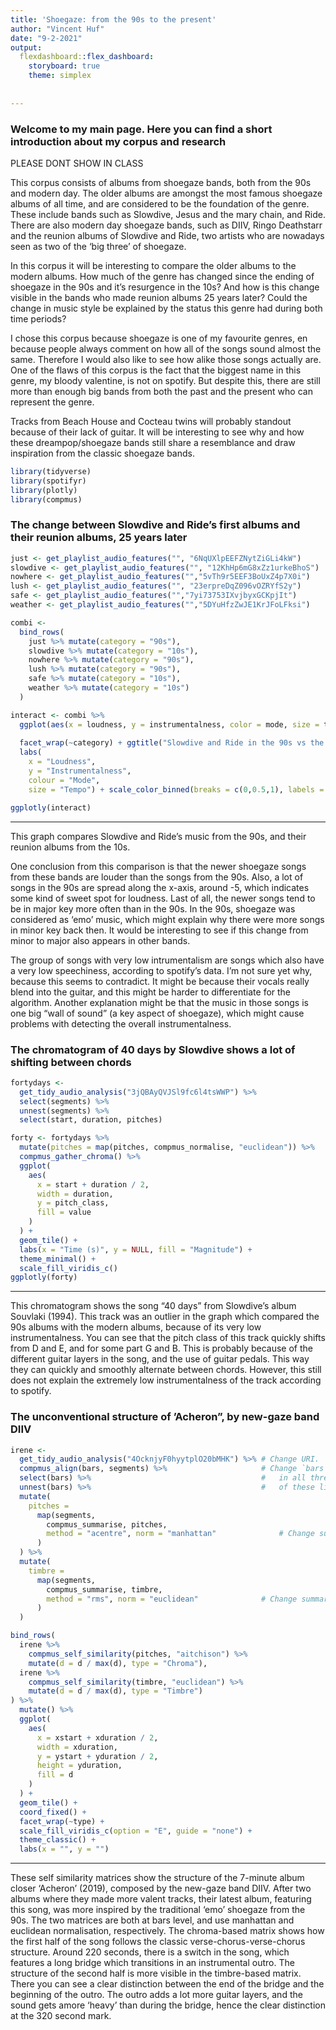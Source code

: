 ```yaml
---
title: 'Shoegaze: from the 90s to the present'
author: "Vincent Huf"
date: "9-2-2021"
output: 
  flexdashboard::flex_dashboard:
    storyboard: true
    theme: simplex
  
    
---
```

### Welcome to my main page. Here you can find a short introduction about my corpus and research

PLEASE DONT SHOW IN CLASS

This corpus consists of albums from shoegaze bands, both from the 90s and modern day. The older albums are amongst the most famous shoegaze albums of all time, and are considered to be the foundation of the genre. These include bands such as Slowdive, Jesus and the mary chain, and Ride. There are also modern day shoegaze bands, such as DIIV, Ringo Deathstarr and the reunion albums of Slowdive and Ride, two artists who are nowadays seen as two of the 'big three' of shoegaze.

In this corpus it will be interesting to compare the older albums to the modern albums. How much of the genre has changed since the ending of shoegaze in the 90s and it's resurgence in the 10s? And how is this change visible in the bands who made reunion albums 25 years later? Could the change in music style be explained by the status this genre had during both time periods?

I chose this corpus because shoegaze is one of my favourite genres, en because people always comment on how all of the songs sound almost the same. Therefore I would also like to see how alike those songs actually are. One of the flaws of this corpus is the fact that the biggest name in this genre, my bloody valentine, is not on spotify. But despite this, there are still more than enough big bands from both the past and the present who can represent the genre. 

Tracks from Beach House and Cocteau twins will probably standout because of their lack of guitar. It will be interesting to see why and how these dreampop/shoegaze bands still share a resemblance and draw inspiration from the classic shoegaze bands.


```r
library(tidyverse)
library(spotifyr)
library(plotly)
library(compmus)
```
### The change between Slowdive and Ride's first albums and their reunion albums, 25 years later

```r
just <- get_playlist_audio_features("", "6NqUXlpEEFZNytZiGLi4kW")
slowdive <- get_playlist_audio_features("", "12KhHp6mG8xZz1urkeBhoS")
nowhere <- get_playlist_audio_features("","5vTh9r5EEF3BoUxZ4p7X0i")
lush <- get_playlist_audio_features("", "23erpreDqZ096vOZRYfS2y")
safe <- get_playlist_audio_features("","7yi73753IXvjbyxGCKpjIt")
weather <- get_playlist_audio_features("","5DYuHfzZwJE1KrJFoLFksi")

combi <-
  bind_rows(
    just %>% mutate(category = "90s"),
    slowdive %>% mutate(category = "10s"),
    nowhere %>% mutate(category = "90s"),
    lush %>% mutate(category = "90s"),
    safe %>% mutate(category = "10s"),
    weather %>% mutate(category = "10s")
  )
```

```r
interact <- combi %>%
  ggplot(aes(x = loudness, y = instrumentalness, color = mode, size = tempo)) + geom_point(alpha = 0.5) + 
  
  facet_wrap(~category) + ggtitle("Slowdive and Ride in the 90s vs the present")+ theme(plot.title = element_text(size = 15))+theme_light() +      
  labs(               
    x = "Loudness",
    y = "Instrumentalness",
    colour = "Mode",
    size = "Tempo") + scale_color_binned(breaks = c(0,0.5,1), labels = c("Minor",0.5,"Major")) + scale_size_continuous() + scale_x_continuous() + scale_y_continuous()

ggplotly(interact)
```





***

This graph compares Slowdive and Ride's music from the 90s, and their reunion albums from the 10s.

One conclusion from this comparison is that the newer shoegaze songs from these bands are louder than the songs from the 90s. Also, a lot of songs in the 90s are spread along the x-axis, around -5, which indicates some kind of sweet spot for loudness. Last of all, the newer songs tend to be in major key more often than in the 90s. In the 90s, shoegaze was considered as 'emo' music, which might explain why there were more songs in minor key back then. It would be interesting to see if this change from minor to major also appears in other bands.

The group of songs with very low intrumentalism are  songs which also have a very low speechiness, according to spotify's data. I'm not sure yet why, because this seems to contradict. It might be because their vocals really blend into the guitar, and this might be harder to differentiate for the algorithm. Another explanation might be that the music in those songs is one big "wall of sound" (a key aspect of shoegaze), which might cause problems with detecting the overall instrumentalness. 

### The chromatogram of 40 days by Slowdive shows a lot of shifting between chords

```r
fortydays <-
  get_tidy_audio_analysis("3jQBAyQVJSl9fc6l4tsWWP") %>%
  select(segments) %>%
  unnest(segments) %>%
  select(start, duration, pitches)
```

```r
forty <- fortydays %>%
  mutate(pitches = map(pitches, compmus_normalise, "euclidean")) %>%
  compmus_gather_chroma() %>% 
  ggplot(
    aes(
      x = start + duration / 2,
      width = duration,
      y = pitch_class,
      fill = value
    )
  ) +
  geom_tile() +
  labs(x = "Time (s)", y = NULL, fill = "Magnitude") +
  theme_minimal() +
  scale_fill_viridis_c()
ggplotly(forty)
```


***
This chromatogram shows the song "40 days" from Slowdive's album Souvlaki (1994). This track was an outlier in the graph which compared the 90s albums with the modern albums, because of its very low instrumentalness. You can see that the pitch class of this track quickly shifts from D and E, and for some part G and B. This is probably because of the different guitar layers in the song, and the use of guitar pedals. This way they can quickly and smoothly alternate between chords. However, this still does not explain the extremely low instrumentalness of the track according to spotify.

### The unconventional structure of 'Acheron", by new-gaze band DIIV

```r
irene <-
  get_tidy_audio_analysis("4OcknjyF0hyytplO20bMHK") %>% # Change URI.
  compmus_align(bars, segments) %>%                     # Change `bars`
  select(bars) %>%                                      #   in all three
  unnest(bars) %>%                                      #   of these lines.
  mutate(
    pitches =
      map(segments,
        compmus_summarise, pitches,
        method = "acentre", norm = "manhattan"              # Change summary & norm.
      )
  ) %>%
  mutate(
    timbre =
      map(segments,
        compmus_summarise, timbre,
        method = "rms", norm = "euclidean"              # Change summary & norm.
      )
  )
```

```r
bind_rows(
  irene %>% 
    compmus_self_similarity(pitches, "aitchison") %>% 
    mutate(d = d / max(d), type = "Chroma"),
  irene %>% 
    compmus_self_similarity(timbre, "euclidean") %>% 
    mutate(d = d / max(d), type = "Timbre")
) %>%
  mutate() %>% 
  ggplot(
    aes(
      x = xstart + xduration / 2,
      width = xduration,
      y = ystart + yduration / 2,
      height = yduration,
      fill = d
    )
  ) +
  geom_tile() +
  coord_fixed() +
  facet_wrap(~type) +
  scale_fill_viridis_c(option = "E", guide = "none") +
  theme_classic() + 
  labs(x = "", y = "")

```

***
These self similarity matrices show the structure of the 7-minute album closer 'Acheron' (2019), composed by the new-gaze band DIIV. After two albums where they made more valent tracks, their latest album, featuring this song, was more inspired by the traditional 'emo' shoegaze from the 90s. 
The two matrices are both at bars level, and use manhattan and euclidean normalisation, respectively. The chroma-based matrix shows how the first half of the song follows the classic verse-chorus-verse-chorus structure. Around 220 seconds, there is a switch in the song, which features a long bridge which transitions in an instrumental outro. The structure of the second half is more visible in the timbre-based matrix. There you can see a clear distinction between the end of the bridge and the beginning of the outro. The outro adds a lot more guitar layers, and the sound gets amore 'heavy' than during the bridge, hence the clear distinction at the 320 second mark.